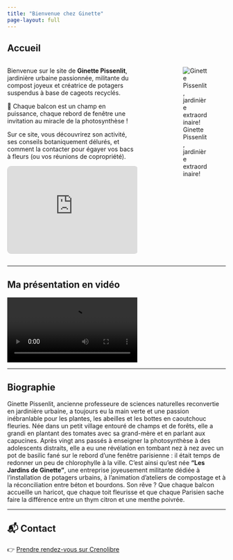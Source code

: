 ```yaml
---
title: "Bienvenue chez Ginette"
page-layout: full
---
```


## <a id="accueil"></a> Accueil


::: {.columns}
::: {.column width="65%"}

Bienvenue sur le site de **Ginette Pissenlit**, jardinière urbaine passionnée, militante du compost joyeux et créatrice de potagers suspendus à base de cageots recyclés.

🌱 Chaque balcon est un champ en puissance, chaque rebord de fenêtre une invitation au miracle de la photosynthèse !

Sur ce site, vous découvrirez son activité, ses conseils botaniquement délurés, et comment la contacter pour égayer vos bacs à fleurs (ou vos réunions de copropriété).

<div style="margin-top: 1em;">
  <iframe src="https://www.crenolibre.fr/public/77240-didier_gambade" width="100%" height="200" frameborder="0" style="border:1px solid #ccc; border-radius: 8px;"></iframe>
</div>

:::


::: {.column width="5%"}
:::

::: {.column width="30%"}
![Ginette Pissenlit, jardinière extraordinaire!](images/ginette.png)
:::
:::



---

## <a id="video"></a> Ma présentation en vidéo

![](videos/presentation.mp4)

---

## <a id="biographie"></a> Biographie

Ginette Pissenlit, ancienne professeure de sciences naturelles reconvertie en jardinière urbaine, a toujours eu la main verte et une passion inébranlable pour les plantes, les abeilles et les bottes en caoutchouc fleuries. Née dans un petit village entouré de champs et de forêts, elle a grandi en plantant des tomates avec sa grand-mère et en parlant aux capucines. Après vingt ans passés à enseigner la photosynthèse à des adolescents distraits, elle a eu une révélation en tombant nez à nez avec un pot de basilic fané sur le rebord d'une fenêtre parisienne : il était temps de redonner un peu de chlorophylle à la ville. C'est ainsi qu'est née **"Les Jardins de Ginette"**, une entreprise joyeusement militante dédiée à l'installation de potagers urbains, à l'animation d'ateliers de compostage et à la réconciliation entre béton et bourdons. Son rêve ? Que chaque balcon accueille un haricot, que chaque toit fleurisse et que chaque Parisien sache faire la différence entre un thym citron et une menthe poivrée.


---
## <a id="contact"></a> 📬 Contact


👉 [Prendre rendez-vous sur Crenolibre](https://www.crenolibre.fr/public/ginettepissenlit)

